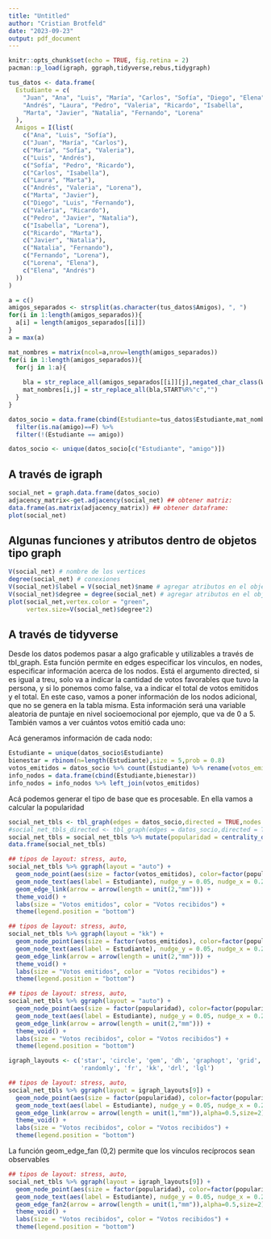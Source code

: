 ```yaml
---
title: "Untitled"
author: "Cristian Brotfeld"
date: "2023-09-23"
output: pdf_document
---
```



```r
knitr::opts_chunk$set(echo = TRUE, fig.retina = 2)
pacman::p_load(igraph, ggraph,tidyverse,rebus,tidygraph)
```


```r
tus_datos <- data.frame(
  Estudiante = c(
    "Juan", "Ana", "Luis", "María", "Carlos", "Sofía", "Diego", "Elena",
    "Andrés", "Laura", "Pedro", "Valeria", "Ricardo", "Isabella",
    "Marta", "Javier", "Natalia", "Fernando", "Lorena"
  ),
  Amigos = I(list(
    c("Ana", "Luis", "Sofía"),
    c("Juan", "María", "Carlos"),
    c("María", "Sofía", "Valeria"),
    c("Luis", "Andrés"),
    c("Sofía", "Pedro", "Ricardo"),
    c("Carlos", "Isabella"),
    c("Laura", "Marta"),
    c("Andrés", "Valeria", "Lorena"),
    c("Marta", "Javier"),
    c("Diego", "Luis", "Fernando"),
    c("Valeria", "Ricardo"),
    c("Pedro", "Javier", "Natalia"),
    c("Isabella", "Lorena"),
    c("Ricardo", "Marta"),
    c("Javier", "Natalia"),
    c("Natalia", "Fernando"),
    c("Fernando", "Lorena"),
    c("Lorena", "Elena"),
    c("Elena", "Andrés")
  ))
)
```



```r
a = c()
amigos_separados <- strsplit(as.character(tus_datos$Amigos), ", ")
for(i in 1:length(amigos_separados)){
  a[i] = length(amigos_separados[[i]])
}
a = max(a)

mat_nombres = matrix(ncol=a,nrow=length(amigos_separados))
for(i in 1:length(amigos_separados)){
  for(j in 1:a){
    
    bla = str_replace_all(amigos_separados[[i]][j],negated_char_class(WRD),"")
    mat_nombres[i,j] = str_replace_all(bla,START%R%"c","")
  }
}
```


```r
datos_socio = data.frame(cbind(Estudiante=tus_datos$Estudiante,mat_nombres)) %>% gather(key=bla,value=amigo,-1) %>% select(1,3) %>% 
  filter(is.na(amigo)==F) %>% 
  filter(!(Estudiante == amigo))

datos_socio <- unique(datos_socio[c("Estudiante", "amigo")])
```

## A través de igraph

```r
social_net = graph.data.frame(datos_socio)
adjacency_matrix<-get.adjacency(social_net) ## obtener matriz:
data.frame(as.matrix(adjacency_matrix)) ## obtener dataframe:
plot(social_net)
```

## Algunas funciones y atributos dentro de objetos tipo graph

```r
V(social_net) # nombre de los vertices
degree(social_net) # conexiones
V(social_net)$label = V(social_net)$name # agregar atributos en el objeto, en este caso label
V(social_net)$degree = degree(social_net) # agregar atributos en el objeto, en este caso label
plot(social_net,vertex.color = "green",
     vertex.size=V(social_net)$degree*2)
```


## A través de tidyverse

Desde los datos podemos pasar a algo graficable y utilizables a través de tbl_graph. Esta función permite en edges especificar los vinculos, en nodes, especificar información acerca de los nodos. Está el argumento directed, si es igual a treu, solo va a indicar la cantidad de votos favorables que tuvo la persona, y si lo ponemos como false, va a indicar el total de votos emitidos y el total. En este caso, vamos a poner información de los nodos adicional, que no se genera en la tabla misma. Esta información será una variable aleatoria de puntaje en nivel socioemocional por ejemplo, que va de 0 a 5. También vamos a ver cuántos votos emitió cada uno:

Acá generamos información de cada nodo:


```r
Estudiante = unique(datos_socio$Estudiante)
bienestar = rbinom(n=length(Estudiante),size = 5,prob = 0.8)
votos_emitidos = datos_socio %>% count(Estudiante) %>% rename(votos_emitidos = n)
info_nodos = data.frame(cbind(Estudiante,bienestar))
info_nodos = info_nodos %>% left_join(votos_emitidos)
```

Acá podemos generar el tipo de base que es procesable. En ella vamos a calcular la popularidad

```r
social_net_tbls <- tbl_graph(edges = datos_socio,directed = TRUE,nodes = info_nodos) ## el directed = TRUE hace que el conteo basado en la centralidad se base en total de votos recibidos o total emitidos + recibidos
#social_net_tbls_directed <- tbl_graph(edges = datos_socio,directed = TRUE) ## esto parece que es el entorno tidyverse
social_net_tbls = social_net_tbls %>% mutate(popularidad = centrality_degree(mode = 'in'))
data.frame(social_net_tbls)
```


```r
## tipos de layout: stress, auto, 
social_net_tbls %>% ggraph(layout = "auto") +                            
  geom_node_point(aes(size = factor(votos_emitidos), color=factor(popularidad))) +                                     
  geom_node_text(aes(label = Estudiante), nudge_y = 0.05, nudge_x = 0.2) + 
  geom_edge_link(arrow = arrow(length = unit(2,"mm"))) +
  theme_void() +
  labs(size = "Votos emitidos", color = "Votos recibidos") +
  theme(legend.position = "bottom")
```


```r
## tipos de layout: stress, auto, 
social_net_tbls %>% ggraph(layout = "kk") +                            
  geom_node_point(aes(size = factor(votos_emitidos), color=factor(popularidad))) +                                     
  geom_node_text(aes(label = Estudiante), nudge_y = 0.05, nudge_x = 0.2) + 
  geom_edge_link(arrow = arrow(length = unit(2,"mm"))) +
  theme_void() +
  labs(size = "Votos emitidos", color = "Votos recibidos") +
  theme(legend.position = "bottom")
```


```r
## tipos de layout: stress, auto, 
social_net_tbls %>% ggraph(layout = "auto") +                            
  geom_node_point(aes(size = factor(popularidad), color=factor(popularidad))) +                                     
  geom_node_text(aes(label = Estudiante), nudge_y = 0.05, nudge_x = 0.2) + 
  geom_edge_link(arrow = arrow(length = unit(2,"mm"))) +
  theme_void() +
  labs(size = "Votos recibidos", color = "Votos recibidos") +
  theme(legend.position = "bottom")
```



```r
igraph_layouts <- c('star', 'circle', 'gem', 'dh', 'graphopt', 'grid', 'mds', 
                    'randomly', 'fr', 'kk', 'drl', 'lgl')
```


```r
## tipos de layout: stress, auto, 
social_net_tbls %>% ggraph(layout = igraph_layouts[9]) +                            
  geom_node_point(aes(size = factor(popularidad), color=factor(popularidad))) +                                     
  geom_node_text(aes(label = Estudiante), nudge_y = 0.05, nudge_x = 0.2) + 
  geom_edge_link(arrow = arrow(length = unit(1,"mm")),alpha=0.5,size=2) +
  theme_void() +
  labs(size = "Votos recibidos", color = "Votos recibidos") +
  theme(legend.position = "bottom")
```

La función geom_edge_fan (0,2) permite que los vínculos recíprocos sean observables

```r
## tipos de layout: stress, auto, 
social_net_tbls %>% ggraph(layout = igraph_layouts[9]) +                            
  geom_node_point(aes(size = factor(popularidad), color=factor(popularidad))) +                                     
  geom_node_text(aes(label = Estudiante), nudge_y = 0.05, nudge_x = 0.2) + 
  geom_edge_fan2(arrow = arrow(length = unit(1,"mm")),alpha=0.5,size=2) +
  theme_void() +
  labs(size = "Votos recibidos", color = "Votos recibidos") +
  theme(legend.position = "bottom")
```




